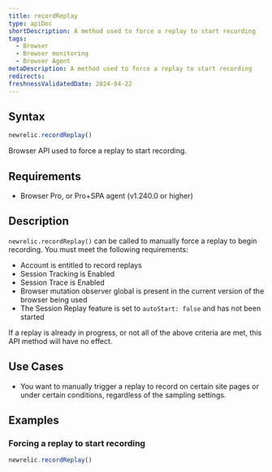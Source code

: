 ```yaml
---
title: recordReplay
type: apiDoc
shortDescription: A method used to force a replay to start recording
tags:
  - Browser
  - Browser monitoring
  - Browser Agent
metaDescription: A method used to force a replay to start recording
redirects:
freshnessValidatedDate: 2024-04-22
---
```


## Syntax

```js
newrelic.recordReplay()
```

Browser API used to force a replay to start recording.

## Requirements

* Browser Pro, or Pro+SPA agent (v1.240.0 or higher)

## Description

`newrelic.recordReplay()` can be called to manually force a replay to begin recording. You must meet the following requirements:
* Account is entitled to record replays
* Session Tracking is Enabled
* Session Trace is Enabled 
* Browser mutation observer global is present in the current version of the browser being used
* The Session Replay feature is set to `autoStart: false` and has not been started

If a replay is already in progress, or not all of the above criteria are met, this API method will have no effect.

## Use Cases
* You want to manually trigger a replay to record on certain site pages or under certain conditions, regardless of the sampling settings.

## Examples

### Forcing a replay to start recording

```js
newrelic.recordReplay()
```
